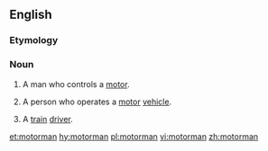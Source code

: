 ==English==

===Etymology===
{{suffix|motor|man|lang=en}}

===Noun===
{{en-noun|motormen}}

# {{context|dated|lang=en}} A man who controls a [[motor]].
# A person who operates a [[motor]] [[vehicle]].
# {{cx|India|lang=en}} A [[train]] [[driver]].

[[et:motorman]]
[[hy:motorman]]
[[pl:motorman]]
[[vi:motorman]]
[[zh:motorman]]